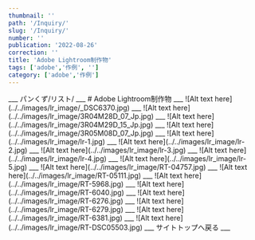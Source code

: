 ```yaml
---
thumbnail: ''
path: '/Inquiry/'
slug: '/Inquiry/'
number: ''
publication: '2022-08-26'
correction: ''
title: 'Adobe Lightroom制作物'
tags: ['adobe','作例', '']
category: ['adobe','作例']
---
```




<Layout>
___
パンくず/リスト/
___
# Adobe Lightroom制作物
___
![Alt text here](../../images/lr_image/_DSC6370.jpg)
___
![Alt text here](../../images/lr_image/3R04M28D_07_Jp.jpg)
___
![Alt text here](../../images/lr_image/3R04M29D_15_Jp.jpg)
___
![Alt text here](../../images/lr_image/3R05M08D_07_Jp.jpg)
___
![Alt text here](../../images/lr_image/lr-1.jpg)
___
![Alt text here](../../images/lr_image/lr-2.jpg)
___
![Alt text here](../../images/lr_image/lr-3.jpg)
___
![Alt text here](../../images/lr_image/lr-4.jpg)
___
![Alt text here](../../images/lr_image/lr-5.jpg)
___
![Alt text here](../../images/lr_image/RT-04757.jpg)
___
![Alt text here](../../images/lr_image/RT-05111.jpg)
___
![Alt text here](../../images/lr_image/RT-5968.jpg)
___
![Alt text here](../../images/lr_image/RT-6040.jpg)
___
![Alt text here](../../images/lr_image/RT-6276.jpg)
___
![Alt text here](../../images/lr_image/RT-6279.jpg)
___
![Alt text here](../../images/lr_image/RT-6381.jpg)
___
![Alt text here](../../images/lr_image/RT-DSC05503.jpg)
___
<Link to="/">サイトトップへ戻る</Link>
___
</Layout>
